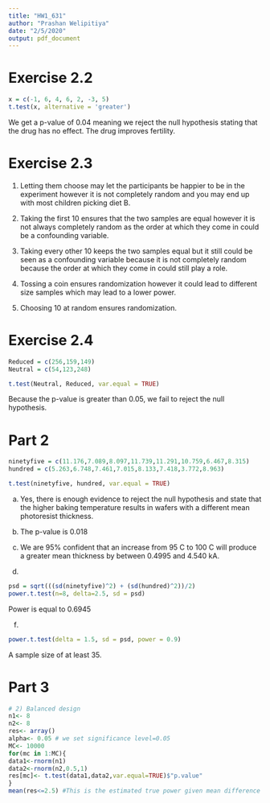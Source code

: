 ```yaml
---
title: "HW1_631"
author: "Prashan Welipitiya"
date: "2/5/2020"
output: pdf_document
---
```


# Exercise 2.2
```r
x = c(-1, 6, 4, 6, 2, -3, 5)
t.test(x, alternative = 'greater')
```
We get a p-value of 0.04 meaning we reject the null hypothesis stating that the drug has no effect. The drug improves fertility. 

# Exercise 2.3
1. Letting them choose may let the participants be happier to be in the experiment however it is not completely random and you may end up with most children picking diet B. 

2. Taking the first 10 ensures that the two samples are equal however it is not always completely random as the order at which they come in could be a confounding variable. 

3. Taking every other 10 keeps the two samples equal but it still could be seen as a confounding variable because it is not completely random because the order at which they come in could still play a role. 

4. Tossing a coin ensures randomization however it could lead to different size samples which may lead to a lower power. 

5. Choosing 10 at random ensures randomization. 

# Exercise 2.4
```r
Reduced = c(256,159,149)
Neutral = c(54,123,248)

t.test(Neutral, Reduced, var.equal = TRUE)
```

Because the p-value is greater than 0.05, we fail to reject the null hypothesis.

# Part 2
 
```r
ninetyfive = c(11.176,7.089,8.097,11.739,11.291,10.759,6.467,8.315)
hundred = c(5.263,6.748,7.461,7.015,8.133,7.418,3.772,8.963)

t.test(ninetyfive, hundred, var.equal = TRUE)
```

a. Yes, there is enough evidence to reject the null hypothesis and state that the higher baking temperature results in wafers with a different mean photoresist thickness. 

b. The p-value is 0.018

c. We are 95% confident that an increase from 95 C to 100 C will produce a greater mean thickness by between 0.4995 and 4.540 kA.

e. 
```r
psd = sqrt(((sd(ninetyfive)^2) + (sd(hundred)^2))/2)
power.t.test(n=8, delta=2.5, sd = psd)
```
Power is equal to 0.6945

f. 
```r
power.t.test(delta = 1.5, sd = psd, power = 0.9)
```
A sample size of at least 35. 

# Part 3
```r
# 2) Balanced design
n1<- 8
n2<- 8
res<- array()
alpha<- 0.05 # we set significance level=0.05
MC<- 10000
for(mc in 1:MC){
data1<-rnorm(n1)
data2<-rnorm(n2,0.5,1)
res[mc]<- t.test(data1,data2,var.equal=TRUE)$"p.value"
}
mean(res<=2.5) #This is the estimated true power given mean difference is 0.5.

```

